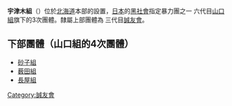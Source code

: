 '''宇津木組'''（{{lang|ja|宇津木組}}）位於[[北海道|北海道]]本部的設置，[[日本|日本]]的[[黑社會|黑社會]]指定暴力團之一 六代目[[山口組|山口組]]旗下的3次團體。隸屬上部團體為 三代目[[誠友會|誠友會]]。

==下部團體（山口組的4次團體）==
*[[砂子組|砂子組]]
*[[薮田組|薮田組]]
*[[長屋組|長屋組]]

[[Category:誠友會|Category:誠友會]]

{{Japan-org-stub}}